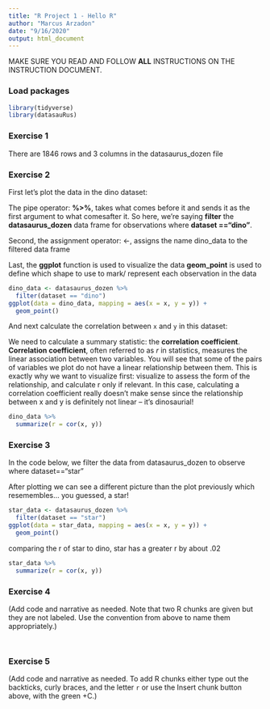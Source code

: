 ```yaml
---
title: "R Project 1 - Hello R"
author: "Marcus Arzadon"
date: "9/16/2020"
output: html_document
---
```


MAKE SURE YOU READ AND FOLLOW **ALL** INSTRUCTIONS ON THE INSTRUCTION DOCUMENT. 

### Load packages

```r
library(tidyverse) 
library(datasauRus)
```


### Exercise 1

There are 1846 rows and 3 columns in the datasaurus_dozen file

### Exercise 2

First let's plot the data in the dino dataset:

The pipe operator: **%>%**, takes what comes before it and sends it as the first argument to what comesafter it. So here, we’re saying **filter** the **datasaurus_dozen** data frame for observations where **dataset =="dino"**.

Second, the assignment operator: <-, assigns the name dino_data to the filtered data frame

Last, the **ggplot** function is used to visualize the data 
**geom_point** is used to define which shape to use to mark/ represent each observation in the data

```r
dino_data <- datasaurus_dozen %>%
  filter(dataset == "dino")
ggplot(data = dino_data, mapping = aes(x = x, y = y)) +
  geom_point()
```

And next calculate the correlation between `x` and `y` in this dataset:

We need to calculate a summary statistic: the **correlation coefficient**.
**Correlation coefficient**, often referred to as *r* in statistics, measures the linear association between two variables. You will see that some of the pairs of variables we plot do not have a linear relationship between them. This is exactly why we want to visualize first: visualize to assess the form of the relationship, and
calculate r only if relevant. In this case, calculating a correlation coefficient really doesn’t make sense since the relationship between x and y is definitely not linear – it’s dinosaurial!

```r
dino_data %>%
  summarize(r = cor(x, y))
```

### Exercise 3

In the code below, we filter the data from datasaurus_dozen to observe where dataset=="star"

After plotting we can see a different picture than the plot previously which resemembles... you guessed, a star!

```r
star_data <- datasaurus_dozen %>%
  filter(dataset == "star")
ggplot(data = star_data, mapping = aes(x = x, y = y)) +
  geom_point()

```

comparing the r of star to dino, star has a greater r by about .02
 
```r
star_data %>%
  summarize(r = cor(x, y))
```

### Exercise 4

(Add code and narrative as needed. Note that two R chunks are given but they are not labeled. Use the convention from above to name them appropriately.)

```r


```

```r


```

### Exercise 5

(Add code and narrative as needed. To add R chunks either type out the backticks, curly braces, and the letter `r` or use the Insert chunk button above, with the green +C.)